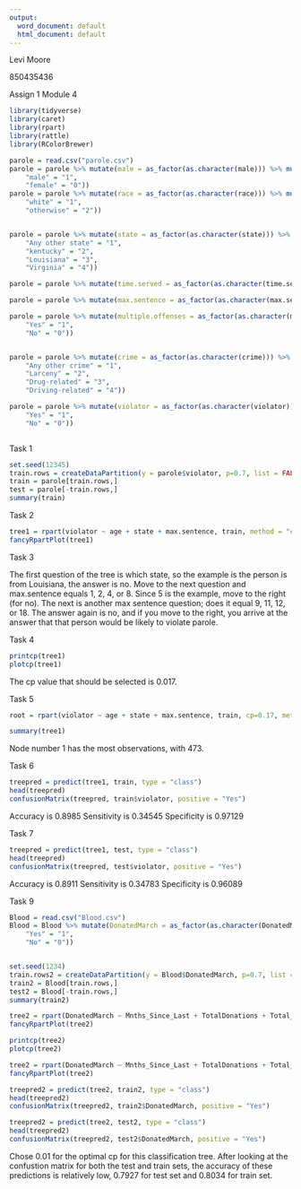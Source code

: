 ```yaml
---
output:
  word_document: default
  html_document: default
---
```

Levi Moore

850435436

Assign 1 Module 4

```r
library(tidyverse)
library(caret)
library(rpart)
library(rattle)
library(RColorBrewer)
```

```r
parole = read.csv("parole.csv")
parole = parole %>% mutate(male = as_factor(as.character(male))) %>% mutate(male = fct_recode(male,
    "male" = "1",
    "female" = "0"))
parole = parole %>% mutate(race = as_factor(as.character(race))) %>% mutate(race = fct_recode(race,
    "white" = "1",
    "otherwise" = "2"))


parole = parole %>% mutate(state = as_factor(as.character(state))) %>% mutate(state = fct_recode(state,
    "Any other state" = "1",
    "kentucky" = "2",
    "Louisiana" = "3",
    "Virginia" = "4"))

parole = parole %>% mutate(time.served = as_factor(as.character(time.served)))

parole = parole %>% mutate(max.sentence = as_factor(as.character(max.sentence))) 

parole = parole %>% mutate(multiple.offenses = as_factor(as.character(multiple.offenses))) %>% mutate(multiple.offenses = fct_recode(multiple.offenses,
    "Yes" = "1",
    "No" = "0"))


parole = parole %>% mutate(crime = as_factor(as.character(crime))) %>% mutate(crime = fct_recode(crime,
    "Any other crime" = "1",
    "Larceny" = "2",
    "Drug-related" = "3",
    "Driving-related" = "4"))

parole = parole %>% mutate(violator = as_factor(as.character(violator))) %>% mutate(violator = fct_recode(violator,
    "Yes" = "1",
    "No" = "0"))



```


Task 1
```r
set.seed(12345)
train.rows = createDataPartition(y = parole$violator, p=0.7, list = FALSE)
train = parole[train.rows,]
test = parole[-train.rows,]
summary(train)

```



Task 2
```r
tree1 = rpart(violator ~ age + state + max.sentence, train, method = "class")
fancyRpartPlot(tree1)
```


Task 3

The first question of the tree is which state, so the example is the person is from Louisiana, the answer is no.  Move to the next question and max.sentence equals 1, 2, 4, or 8.  Since 5 is the example, move to the right (for no).  The next is another max sentence question; does it equal 9, 11, 12, or 18.  The answer again is no, and if you move to the right, you arrive at the answer that that person would be likely to violate parole.


Task 4
```r
printcp(tree1)
plotcp(tree1)
```

The cp value that should be selected is 0.017.


Task 5
```r
root = rpart(violator ~ age + state + max.sentence, train, cp=0.17, method = "class")
```

```r
summary(tree1)
```
Node number 1 has the most observations, with 473.

Task 6
```r
treepred = predict(tree1, train, type = "class")
head(treepred)
confusionMatrix(treepred, train$violator, positive = "Yes")
```
Accuracy is 0.8985
Sensitivity is 0.34545
Specificity is 0.97129


Task 7
```r
treepred = predict(tree1, test, type = "class")
head(treepred)
confusionMatrix(treepred, test$violator, positive = "Yes")
```

Accuracy is 0.8911
Sensitivity is 0.34783
Specificity is 0.96089

Task 9
```r
Blood = read.csv("Blood.csv")
Blood = Blood %>% mutate(DonatedMarch = as_factor(as.character(DonatedMarch))) %>% mutate(DonatedMarch = fct_recode(DonatedMarch,
    "Yes" = "1",
    "No" = "0"))


set.seed(1234)
train.rows2 = createDataPartition(y = Blood$DonatedMarch, p=0.7, list = FALSE)
train2 = Blood[train.rows,]
test2 = Blood[-train.rows,]
summary(train2)


```


```r
tree2 = rpart(DonatedMarch ~ Mnths_Since_Last + TotalDonations + Total_Donated + Mnths_Since_First, train2, method = "class")
fancyRpartPlot(tree2)
```


```r
printcp(tree2)
plotcp(tree2)
```

```r
tree2 = rpart(DonatedMarch ~ Mnths_Since_Last + TotalDonations + Total_Donated + Mnths_Since_First, train2, cp = 0.01, method = "class")
fancyRpartPlot(tree2)
```

```r
treepred2 = predict(tree2, train2, type = "class")
head(treepred2)
confusionMatrix(treepred2, train2$DonatedMarch, positive = "Yes")
```



```r
treepred2 = predict(tree2, test2, type = "class")
head(treepred2)
confusionMatrix(treepred2, test2$DonatedMarch, positive = "Yes")

```


Chose 0.01 for the optimal cp for this classification tree.  After looking at the confustion matrix for both the test and train sets, the accuracy of these predictions is relatively low, 0.7927 for test set and 0.8034 for train set.  














